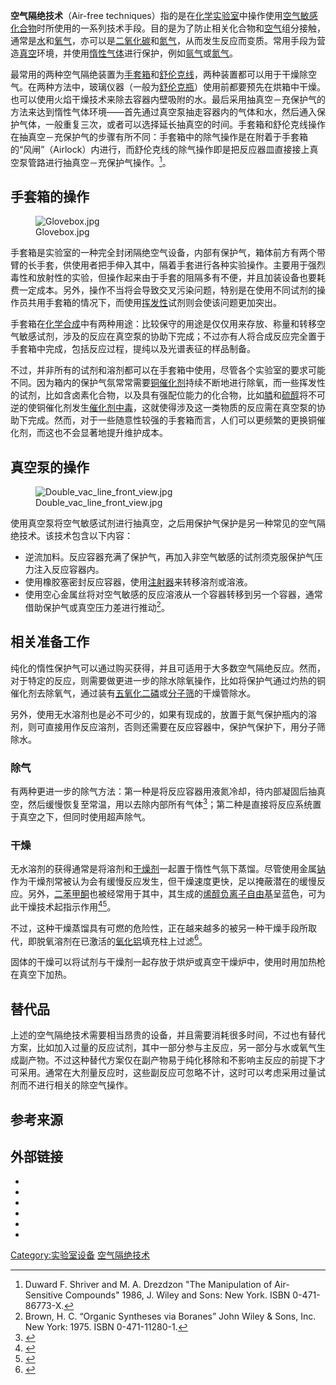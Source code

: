 '''空气隔绝技术'''（Air-free techniques）指的是在[[实验室|化学实验室]]中操作使用[[空气敏感|空气敏感]][[化合物|化合物]]时所使用的一系列技术手段。目的是为了防止相关化合物和[[空气|空气]]组分接触，通常是[[水|水]]和[[氧气|氧气]]，亦可以是[[二氧化碳|二氧化碳]]和[[氮气|氮气]]，从而发生反应而变质。常用手段为营造[[真空|真空]]环境，并使用[[不活性氣體|惰性气体]]进行保护，例如[[氩气|氩气]]或[[氮气|氮气]]。

最常用的两种空气隔绝装置为[[手套箱|手套箱]]和[[舒伦克线|舒伦克线]]，两种装置都可以用于干燥除空气。在两种方法中，玻璃仪器（一般为[[舒伦克瓶|舒伦克瓶]]）使用前都要预先在烘箱中干燥。也可以使用火焰干燥技术来除去容器内壁吸附的水。最后采用抽真空－充保护气的方法来达到惰性气体环境——首先通过真空泵抽走容器内的气体和水，然后通入保护气体，一般重复三次，或者可以选择延长抽真空的时间。手套箱和舒伦克线操作在抽真空－充保护气的步骤有所不同：手套箱中的除气操作是在附着于手套箱的“风闸”（Airlock）内进行，而舒伦克线的除气操作即是把反应器皿直接接上真空泵管路进行抽真空－充保护气操作。<ref>Duward F. Shriver and M. A. Drezdzon "The Manipulation of Air-Sensitive Compounds"  1986, J. Wiley and Sons: New York. ISBN 0-471-86773-X.</ref>。

==手套箱的操作==

{{main|手套箱}}

[[File:Glovebox.jpg|thumb]]

手套箱是实验室的一种完全封闭隔绝空气设备，内部有保护气，箱体前方有两个带臂的长手套，供使用者把手伸入其中，隔着手套进行各种实验操作。主要用于强烈毒性和放射性的实验，但操作起来由于手套的阻隔多有不便，并且加装设备也要耗费一定成本。另外，操作不当将会导致交叉污染问题，特别是在使用不同试剂的操作员共用手套箱的情况下，而使用[[挥发性|挥发性]]试剂则会使该问题更加突出。

手套箱在[[化学合成|化学合成]]中有两种用途：比较保守的用途是仅仅用来存放、称量和转移空气敏感试剂，涉及的反应在真空泵的协助下完成；不过亦有人将合成反应完全置于手套箱中完成，包括反应过程，提纯以及光谱表征的样品制备。

不过，并非所有的试剂和溶剂都可以在手套箱中使用，尽管各个实验室的要求可能不同。因为箱内的保护气氛常常需要[[铜|铜]][[催化剂|催化剂]]持续不断地进行除氧，而一些挥发性的试剂，比如含卤素化合物，以及具有强配位能力的化合物，比如[[膦|膦]]和[[硫醇|硫醇]]将不可逆的使铜催化剂发生[[催化剂中毒|催化剂中毒]]，这就使得涉及这一类物质的反应需在真空泵的协助下完成。然而，对于一些随意性较强的手套箱而言，人们可以更频繁的更换铜催化剂，而这也不会显著地提升维护成本。

==真空泵的操作==

{{main|真空泵}}

[[File:Double_vac_line_front_view.jpg|thumb]]

使用真空泵将空气敏感试剂进行抽真空，之后用保护气保护是另一种常见的空气隔绝技术。该技术包含以下内容：

*逆流加料。反应容器充满了保护气，再加入非空气敏感的试剂须克服保护气压力注入反应容器内。
*使用橡胶塞密封反应容器，使用[[注射器|注射器]]来转移溶剂或溶液。
*使用空心金属丝将对空气敏感的反应溶液从一个容器转移到另一个容器，通常借助保护气或真空压力差进行推动<ref>Brown, H. C. “Organic Syntheses via Boranes” John Wiley & Sons, Inc. New York: 1975. ISBN 0-471-11280-1.</ref>。

==相关准备工作==

纯化的惰性保护气可以通过购买获得，并且可适用于大多数空气隔绝反应。然而，对于特定的反应，则需要做更进一步的除水除氧操作，比如将保护气通过灼热的铜催化剂去除氧气，通过装有[[五氧化二磷|五氧化二磷]]或[[分子筛|分子筛]]的干燥管除水。

另外，使用无水溶剂也是必不可少的，如果有现成的，放置于氮气保护瓶内的溶剂，则可直接用作反应溶剂，否则还需要在反应容器中，保护气保护下，用分子筛除水。

===除气===

有两种更进一步的除气方法：第一种是将反应容器用液氮冷却，待内部凝固后抽真空，然后缓慢恢复至常温，用以去除内部所有气体<ref>{{cite web| publisher = University of Houston| 2 = University of Houston| url = http://www.nanostructure.uh.edu/Forms/| title = Procedure for Degassing of Liquids using Freeze-Pump-Thaw}}{{Dead link|date=2019年12月 |bot=InternetArchiveBot |fix-attempted=yes }}</ref>；第二种是直接将反应系统置于真空之下，但同时使用超声除气。

===干燥===

无水溶剂的获得通常是将溶剂和[[干燥剂|干燥剂]]一起置于惰性气氛下蒸馏。尽管使用金属[[钠|钠]]作为干燥剂常被认为会有缓慢反应发生，但干燥速度更快，足以掩蔽潜在的缓慢反应。另外，[[二苯甲酮|二苯甲酮]]也被经常用于其中，其生成的[[烯醇|烯醇]][[负离子|负离子]][[自由基|自由基]]呈蓝色，可为此干燥技术起指示作用<ref>{{cite web | author = Nathan L. Bauld | publisher = University of Texas | year = 2001 | title = Unit 6: Anion Radicals | url = http://research.cm.utexas.edu/nbauld/unit6_anrad.htm | accessdate = 2010-05-16 | archive-date = 2012-03-29 | archive-url = https://www.webcitation.org/66WOXQ6gG?url=http://research.cm.utexas.edu/nbauld/unit6_anrad.htm | dead-url = no }}</ref><ref>{{cite book | author = W. L. F. Armarego and C. Chai | title = Purification of laboratory chemicals | year = 2003 | publisher = Butterworth-Heinemann | location = Oxford | isbn = 0750675713}}</ref>。

不过，这种干燥蒸馏具有可燃的危险性，正在越来越多的被另一种干燥手段所取代，即脱氧溶剂在已激活的[[氧化铝|氧化铝]]填充柱上过滤<ref>{{cite journal | author = Pangborn, A. B.; Giardello, M. A.; Grubbs, R. H.; Rosen, R. K. and Timmers, F. J. | title = Safe and Convenient Procedure for Solvent Purification | journal = Organometallics | year = 1996 | volume = 15 | issue = 5 | pages = 1518–20 | doi = 10.1021/om9503712}}</ref>。

固体的干燥可以将试剂与干燥剂一起存放于烘炉或真空干燥炉中，使用时用加热枪在真空下加热。

==替代品==

上述的空气隔绝技术需要相当昂贵的设备，并且需要消耗很多时间，不过也有替代方案，比如加入过量的反应试剂，其中一部分参与主反应，另一部分与水或氧气生成副产物。不过这种替代方案仅在副产物易于纯化移除和不影响主反应的前提下才可采用。通常在大剂量反应时，这些副反应可忽略不计，这时可以考虑采用过量试剂而不进行相关的除空气操作。

==参考来源==
{{reflist}}

==外部链接==

* {{cite web | author = Rob Toreki | title = Glove Boxes | url = http://www.ilpi.com/inorganic/glassware/glovebox.html | work = The Glassware Gallery | publisher = Interactive Learning Paradigms Incorporated | date = 2004-05-24 | accessdate = 2010-05-16 | archive-date = 2007-10-20 | archive-url = https://web.archive.org/web/20071020234406/http://ilpi.com/inorganic/glassware/glovebox.html | dead-url = no }}
* {{cite web | author = Rob Toreki | title = Schlenk Lines and Vacuum Lines | url = http://www.ilpi.com/inorganic/glassware/vacline.html | work = The Glassware Gallery | publisher = Interactive Learning Paradigms Incorporated | date = 2004-05-25 | access-date = 2010-05-16 | archive-date = 2020-03-26 | archive-url = https://web.archive.org/web/20200326161010/http://www.ilpi.com/inorganic/glassware/vacline.html | dead-url = no }}
* {{cite web|author=Jürgen Heck |title=The Integrated Synthesis Course: Schlenk Technique |url=http://www.kok.chembio.ntnu.no/chemtalk/Artikler/Schlenk%20technique/ISP-Labcourse.pdf |publisher=University of Hamburg |format=reprint at Norwegian University of Science and Technology |deadurl=yes |archiveurl=https://web.archive.org/web/20080309162026/http://www.kok.chembio.ntnu.no/chemtalk/Artikler/Schlenk%20technique/ISP-Labcourse.pdf |archivedate=2008-03-09 }}
* {{cite web|title=AL-134: Handling and Storage of Air-Sensitive Reagents |work=Technical Bulletin |publisher=Sigma-Aldrich |url=http://www.sigmaaldrich.com/etc/medialib/docs/Aldrich/Bulletin/al_techbull_al134.pdf }}{{dead link|date=六月 2017 |bot=InternetArchiveBot }}
* {{cite web | author = R. John Errington| title = Advanced practical inorganic and metalorganic chemistry| url = http://books.google.com/books?id=yI_mq_mCf2AC&printsec=frontcover&dq=Advanced+Practical+Inorganic&ei=HBq2SsKtBZmSywTe-PzgDg#v=onepage&q=&f=false | work =  | publisher =  | date =   }}
* {{cite web| author = John Leonard, B. Lygo, Garry Procter| title = Advanced practical organic chemistry| url = http://books.google.com/books?id=aP88FuFO5QUC&printsec=frontcover&dq=Advanced+Practical+Inorganic&source=gbs_similarbooks_s&cad=1#v=onepage&q=&f=false| work = | publisher = | date = | access-date = 2010-05-16| archive-date = 2018-02-03| archive-url = https://web.archive.org/web/20180203201649/https://books.google.com/books?id=aP88FuFO5QUC&printsec=frontcover&dq=Advanced+Practical+Inorganic&source=gbs_similarbooks_s&cad=1#v=onepage&q=&f=false| dead-url = no}}

[[Category:实验室设备|Category:实验室设备]]
[[Category:空气隔绝技术|]]
